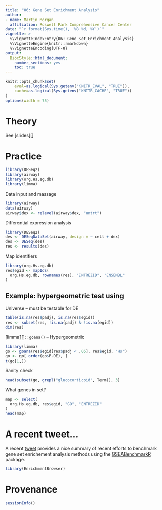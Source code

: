 ```yaml
---
title: "06: Gene Set Enrichment Analysis"
author:
- name: Martin Morgan
  affiliation: Roswell Park Comprehensive Cancer Center
date: "`r format(Sys.time(), '%B %d, %Y')`"
vignette: >
  %\VignetteIndexEntry{06: Gene Set Enrichment Analysis}
  %\VignetteEngine{knitr::rmarkdown}
  %\VignetteEncoding{UTF-8}
output:
  BiocStyle::html_document:
    number_sections: yes
    toc: true
---
```


```r
knitr::opts_chunk$set(
    eval=as.logical(Sys.getenv("KNITR_EVAL", "TRUE")),
    cache=as.logical(Sys.getenv("KNITR_CACHE", "TRUE"))
)
options(width = 75)
```

# Theory

See [slides][]

<!-- [slides]: https:// -->

# Practice

```r
library(DESeq2)
library(airway)
library(org.Hs.eg.db)
library(limma)
```

Data input and massage

```r
library(airway)
data(airway)
airway$dex <- relevel(airway$dex, "untrt")
```

Differential expression analysis

```r
library(DESeq2)
des <- DESeqDataSet(airway, design = ~ cell + dex)
des <- DESeq(des)
res <- results(des)
```

Map identifiers

```r
library(org.Hs.eg.db)
res$egid <- mapIds(
  org.Hs.eg.db, rownames(res), "ENTREZID", "ENSEMBL"
)
```

## Example: hypergeometric test using \Biocpkg{limma}\Rcode{::goana()}

Universe -- must be testable for DE

```r
table(is.na(res$padj), is.na(res$egid))
res <- subset(res, !is.na(padj) & !is.na(egid))
dim(res)
```

[limma][]`::goana()` -- Hypergeometric

```r
library(limma)
go <- goana(res$egid[res$padj < .05], res$egid, "Hs")
go <- go[ order(go$P.DE), ]
t(go[1,])
```

Sanity check

```r
head(subset(go, grepl("glucocorticoid", Term)), 3)
```

What genes in set?

```r
map <- select(
  org.Hs.eg.db, res$egid, "GO", "ENTREZID"
)
head(map)
```

# A recent tweet...

A recent [tweet][] provides a nice summary of recent efforts to
benchmark gene set enrichement analysis methods using the
[GSEABenchmarkR][] package.

[tweet]: https://twitter.com/LeviWaldron1/status/1142092301403115521

[GSEABenchmarkR]: https://bioconductor.org/packages/GSEABenchmarkR

```r
library(EnrichmentBrowser)
```

# Provenance

```r
sessionInfo()
```
